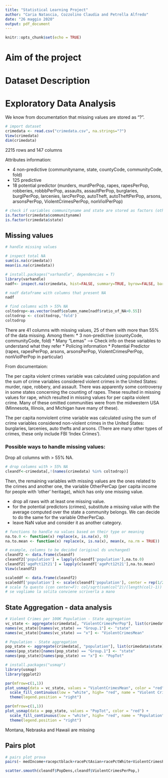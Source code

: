 ---
title: "Statistical Learning Project"
author: "Caria Natascia, Cozzolino Claudia and Petrella Alfredo"
date: "26 maggio 2020"
output: pdf_document
---

```{r setup, include=FALSE}
knitr::opts_chunk$set(echo = TRUE)
```

# Aim of the project

# Dataset Description

# Exploratory Data Analysis

We know from documentation that missing values are stored as "?".

```{r }
# import dataset
crimedata <- read.csv("crimedata.csv", na.strings="?")
View(crimedata)
dim(crimedata)
```
2215 rows and 147 columns

Attributes information:

* 4 non-predictive (communityname, state, countyCode, communityCode, fold)
* 125 predictive
* 18 potential predictor (murders, murdPerPop, rapes, rapesPerPop, robberies, robbbPerPop, assaults, assaultPerPop, burglaries, burglPerPop, larcenies, larcPerPop, autoTheft, autoTheftPerPop, arsons, arsonsPerPop, ViolentCrimesPerPop, nonViolPerPop)

```{r}
# check if variables communityname and state are stored as factors (others to check?)
is.factor(crimedata$communityname)
is.factor(crimedata$state)
```

## Missing values

```{r}
# handle missing values

# inspect total NA
sum(is.na(crimedata))
mean(is.na(crimedata))
```

```{r}
# install.packages("varhandle", dependencies = T)
library(varhandle)
nadf<- inspect.na(crimedata, hist=FALSE, summary=TRUE, byrow=FALSE, barplot=TRUE, na.value = NA)

# nadf dataframe with columns that present NA 
nadf
```

```{r}
# find columns with > 55% NA
coltodrop<-as.vector(nadf$column_name[nadf$ratio_of_NA>0.55])
coltodrop <- c(coltodrop,'fold')
coltodrop
```
There are 41 columns with missing values, 25 of them with more than 55% of the data missing.
Among them:
* 3 non-predictive (countyCode, communityCode, fold)
* Many "Lemas" ---> Check info on these variables to understand what they refer
* Policing information
* Potential Predictor (rapes, rapesPerPop, arsons, arsonsPerPop, ViolentCrimesPerPop, nonViolPerPop in particular)

From documentaion:

The per capita violent crimes variable was calculated using population and the sum of crime variables considered violent crimes in the United States: murder, rape, robbery, and assault. There was apparently some controversy in some states concerning the counting of rapes. These resulted in missing values for rape, which resulted in missing values for per capita violent crime. Many of these omitted communities were from the midwestern USA (Minnesota, Illinois, and Michigan have many of these).

The per capita nonviolent crime variable was calculated using the sum of crime variables considered non-violent crimes in the United States: burglaries, larcenies, auto thefts and arsons. (There are many other types of crimes, these only include FBI 'Index Crimes').

### Possible ways to handle missing values:
Drop all columns with > 55% NA.

```{r}
# drop columns with > 55% NA
cleandf<-crimedata[,!(names(crimedata) %in% coltodrop)]
```

Then, the remaining variables with missing values are the ones related to the crimes and another one, the variable OtherPerCap (per capita income for people with 'other' heritage), which has only one missing value.

* drop all raws with at least one missing value.
* for the potential predictors (crimes), substitute a missing value with the average computed over the state a community belongs. We can decide to do the same for the variable OtherPerCap.
* leave NaN value and consider it as another category.

```{r}
# functions to handle na values based on their type or meaning
na.to.0 <- function(x) replace(x, is.na(x), 0)
na.to.mean <- function(x) replace(x, is.na(x), mean(x, na.rm = TRUE))
```

```{r}
# example, columns to be decided (original ds unchanged)
cleandf2 <- data.frame(cleandf)
cleandf2['population'] = lapply(cleandf['population'],na.to.0)
cleandf2['agePct12t21'] = lapply(cleandf['agePct12t21'],na.to.mean)
View(cleandf2)
```

```{r}
scaleddf <- data.frame(cleandf2)
scaleddf['population'] <- scale(cleandf['population'], center = rep(1/2))
# scale fa questo (con center=F): col/sqrt(sum(col^2)/(length(col)-1))
# se vogliamo la solita conviene scriverla a mano
```


## State Aggregation - data analysis

```{r}
# Violent Crimes per 100K Population - State aggregation
vc_state <- aggregate(crimedata[, "ViolentCrimesPerPop"], list(crimedata$state), mean)
names(vc_state)[names(vc_state) == "Group.1"] <- "state"
names(vc_state)[names(vc_state) == "x"] <- "ViolentCrimesMean"
```

```{r}
# Population - State aggregation
pop_state <- aggregate(crimedata[, "population"], list(crimedata$state), sum)
names(pop_state)[names(pop_state) == "Group.1"] <- "state"
names(pop_state)[names(pop_state) == "x"] <- "PopTot"
```

```{r include=FALSE}
# install.packages("usmap")
library(usmap)
library(ggplot2)
```

```{r, fig.height = 3, fig.align = "center"}
par(mfrow=c(1,1))
plot_usmap(data = vc_state, values = "ViolentCrimesMean", color = "red") + 
  scale_fill_continuous(low = "white", high= "red", name = "Violent Crimes", label = scales::comma) + 
  theme(legend.position = "right")
```


```{r, fig.height = 3, fig.align = "center"}
par(mfrow=c(1,1))
plot_usmap(data = pop_state, values = "PopTot", color = "red") + 
  scale_fill_continuous(low = "white", high= "red", name = "Population", label = scales::comma) + 
  theme(legend.position = "right")
```
Montana, Nebraska and Hawaii are missing

## Pairs plot

```{r}
# pairs plot prova
pairs(~ medIncome+racepctblack+racePctAsian+racePctWhite+ViolentCrimesPerPop  ,data=cleandf)
```

```{r}
scatter.smooth(cleandf$PopDens,cleandf$ViolentCrimesPerPop,)
```
